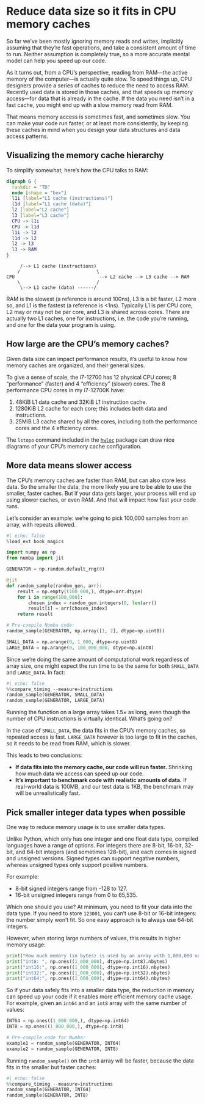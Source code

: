 # Reduce data size so it fits in CPU memory caches

So far we've been mostly ignoring memory reads and writes, implicitly assuming that they're fast operations, and take a consistent amount of time to run.
Neither assumption is completely true, so a more accurate mental model can help you speed up our code.

As it turns out, from a CPU's perspective, reading from RAM—the active memory of the computer—is actually quite slow.
To speed things up, CPU designers provide a series of caches to reduce the need to access RAM.
Recently used data is stored in those caches, and that speeds up memory access—for data that is already in the cache.
If the data you need isn't in a fast cache, you might end up with a slow memory read from RAM.

That means memory access is sometimes fast, and sometimes slow.
You can make your code run faster, or at least more consistently, by keeping these caches in mind when you design your data structures and data access patterns.

## Visualizing the memory cache hierarchy

To simplify somewhat, here's how the CPU talks to RAM:

::: {.content-hidden when-format="markdown"}
```dot
digraph G {
  rankdir = "TD"
  node [shape = "box"]
  l1i [label="L1 cache (instructions)"]
  l1d [label="L1 cache (data)"]
  l2 [label="L2 cache"]
  l3 [label="L3 cache"]
  CPU -> l1i
  CPU -> l1d
  l1i -> l2
  l1d -> l2
  l2 -> l3
  l3 -> RAM
}
```
:::

::: {.content-hidden unless-format="markdown"}
```
     /--> L1 cache (instructions)
    /                            \
CPU                               --> L2 cache --> L3 cache --> RAM
    \                            /
     \--> L1 cache (data) ------/
```
:::

RAM is the slowest (a reference is around 100ns), L3 is a bit faster, L2 more so, and L1 is the fastest (a reference is <1ns).
Typically L1 is per CPU core, L2 may or may not be per core, and L3 is shared across cores.
There are actually two L1 caches, one for instructions, i.e. the code you're running, and one for the data your program is using.

## How large are the CPU's memory caches?

Given data size can impact performance results, it's useful to know how memory caches are organized, and their general sizes.

To give a sense of scale, the i7-12700 has 12 physical CPU cores; 8 "performance" (faster) and 4 "efficiency" (slower) cores.
The 8 performance CPU cores in my i7-12700K have:

1. 48KiB L1 data cache and 32KiB L1 instruction cache.
2. 1280KiB L2 cache for each core; this includes both data and instructions.
3. 25MiB L3 cache shared by all the cores, including both the performance cores and the 4 efficiency cores.

::: {.callout-note}
The `lstopo` command included in the [`hwloc`](https://www.open-mpi.org/projects/hwloc/) package can draw nice diagrams of your CPU's memory cache configuration.
:::

## More data means slower access

The CPU's memory caches are faster than RAM, but can also store less data.
So the smaller the data, the more likely you are to be able to use the smaller, faster caches.
But if your data gets larger, your process will end up using slower caches, or even RAM.
And that will impact how fast your code runs.

Let's consider an example: we're going to pick 100,000 samples from an array, with repeats allowed.

```python
#| echo: false
%load_ext book_magics
```

```python
import numpy as np
from numba import jit

GENERATOR = np.random.default_rng(0)

@jit
def random_sample(random_gen, arr):
    result = np.empty((100_000,), dtype=arr.dtype)
    for i in range(100_000):
        chosen_index = random_gen.integers(0, len(arr))
        result[i] = arr[chosen_index]
    return result

# Pre-compile Numba code:
random_sample(GENERATOR, np.array([1, 2], dtype=np.uint8))

SMALL_DATA = np.arange(0, 1_000, dtype=np.uint8)
LARGE_DATA = np.arange(0, 100_000_000, dtype=np.uint8)
```

Since we're doing the same amount of computational work regardless of array size, one might expect the run time to be the same for both `SMALL_DATA` and `LARGE_DATA`.
In fact:

```python
#| echo: false
%%compare_timing --measure=instructions
random_sample(GENERATOR, SMALL_DATA)
random_sample(GENERATOR, LARGE_DATA)
```

Running the function on a large array takes 1.5× as long, even though the number of CPU instructions is virtually identical.
What's going on?

In the case of `SMALL_DATA`, the data fits in the CPU's memory caches, so repeated access is fast.
`LARGE_DATA` however is too large to fit in the caches, so it needs to be read from RAM, which is slower.

This leads to two conclusions:

* **If data fits into the memory cache, our code will run faster.**
  Shrinking how much data we access can speed up our code.
* **It's important to benchmark code with realistic amounts of data.**
  If real-world data is 100MB, and our test data is 1KB, the benchmark may will be unrealistically fast.

## Pick smaller integer data types when possible

One way to reduce memory usage is to use smaller data types.

Unlike Python, which only has one integer and one float data type, compiled languages have a range of options.
For integers there are 8-bit, 16-bit, 32-bit, and 64-bit integers (and sometimes 128-bit), and each comes in signed and unsigned versions.
Signed types can support negative numbers, whereas unsigned types only support positive numbers.

For example:

* 8-bit signed integers range from -128 to 127.
* 16-bit unsigned integers range from 0 to 65,535.

Which one should you use?
At minimum, you need to fit your data into the data type.
If you need to store `123001`, you can't use 8-bit or 16-bit integers: the number simply won't fit.
So one easy approach is to always use 64-bit integers.

However, when storing large numbers of values, this results in higher memory usage:

```python
print("How much memory (in bytes) is used by an array with 1,000,000 values?")
print("int8: ", np.ones((1_000_000), dtype=np.int8).nbytes)
print("int16:", np.ones((1_000_000), dtype=np.int16).nbytes)
print("int32:", np.ones((1_000_000), dtype=np.int32).nbytes)
print("int64:", np.ones((1_000_000), dtype=np.int64).nbytes)
```

So if your data safely fits into a smaller data type, the reduction in memory can speed up your code if it enables more efficient memory cache usage.
For example, given an `int64` and an `int8` array with the same number of values:

```python
INT64 = np.ones((1_000_000,), dtype=np.int64)
INT8 = np.ones((1_000_000,), dtype=np.int8)

# Pre-compile code for Numba:
example1 = random_sample(GENERATOR, INT64)
example2 = random_sample(GENERATOR, INT8)
```

Running `random_sample()` on the `int8` array will be faster, because the data fits in the smaller but faster caches:

```python
#| echo: false
%%compare_timing --measure=instructions
random_sample(GENERATOR, INT64)
random_sample(GENERATOR, INT8)
```
